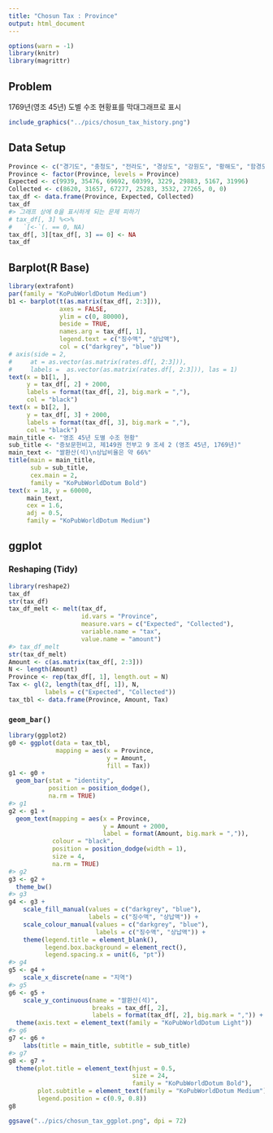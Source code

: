 ```yaml
---
title: "Chosun Tax : Province"
output: html_document
---
```


```r
options(warn = -1)
library(knitr)
library(magrittr)
```

## Problem

1769년(영조 45년) 도별 수조 현황표를 막대그래프로 표시

```r
include_graphics("../pics/chosun_tax_history.png")
```

<P style = "page-break-before:always">

## Data Setup

```r
Province <- c("경기도", "충청도", "전라도", "경상도", "강원도", "황해도", "함경도", "평안도")
Province <- factor(Province, levels = Province)
Expected <- c(9939, 35476, 69692, 60399, 3229, 29883, 5167, 31996)
Collected <- c(8620, 31657, 67277, 25283, 3532, 27265, 0, 0)
tax_df <- data.frame(Province, Expected, Collected)
tax_df
#> 그래프 상에 0을 표시하게 되는 문제 피하기
# tax_df[, 3] %<>%
#   `[<-`(. == 0, NA)
tax_df[, 3][tax_df[, 3] == 0] <- NA
tax_df
```

<P style = "page-break-before:always">

## Barplot(R Base)

```r
library(extrafont)
par(family = "KoPubWorldDotum Medium")
b1 <- barplot(t(as.matrix(tax_df[, 2:3])),
              axes = FALSE, 
              ylim = c(0, 80000), 
              beside = TRUE, 
              names.arg = tax_df[, 1], 
              legend.text = c("징수액", "상납액"), 
              col = c("darkgrey", "blue"))
# axis(side = 2, 
#     at = as.vector(as.matrix(rates.df[, 2:3])), 
#     labels =  as.vector(as.matrix(rates.df[, 2:3])), las = 1)
text(x = b1[1, ], 
     y = tax_df[, 2] + 2000, 
     labels = format(tax_df[, 2], big.mark = ","), 
     col = "black")
text(x = b1[2, ], 
     y = tax_df[, 3] + 2000, 
     labels = format(tax_df[, 3], big.mark = ","), 
     col = "black")
main_title <- "영조 45년 도별 수조 현황"
sub_title <- "증보문헌비고, 제149권 전부고 9 조세 2 (영조 45년, 1769년)"
main_text <- "쌀환산(석)\n상납비율은 약 66%"
title(main = main_title, 
      sub = sub_title, 
      cex.main = 2, 
      family = "KoPubWorldDotum Bold")
text(x = 18, y = 60000, 
     main_text, 
     cex = 1.6, 
     adj = 0.5,
     family = "KoPubWorldDotum Medium")
```

<P style = "page-break-before:always">

## ggplot

### Reshaping (Tidy)

```r
library(reshape2)
tax_df
str(tax_df)
tax_df_melt <- melt(tax_df, 
                    id.vars = "Province", 
                    measure.vars = c("Expected", "Collected"), 
                    variable.name = "tax", 
                    value.name = "amount")
#> tax_df_melt
str(tax_df_melt)
Amount <- c(as.matrix(tax_df[, 2:3]))
N <- length(Amount)
Province <- rep(tax_df[, 1], length.out = N)
Tax <- gl(2, length(tax_df[, 1]), N, 
          labels = c("Expected", "Collected")) 
tax_tbl <- data.frame(Province, Amount, Tax)
```

<P style = "page-break-before:always">

### `geom_bar()`

```r
library(ggplot2)
g0 <- ggplot(data = tax_tbl, 
             mapping = aes(x = Province, 
                           y = Amount, 
                           fill = Tax)) 
g1 <- g0 + 
  geom_bar(stat = "identity", 
           position = position_dodge(),
           na.rm = TRUE) 
#> g1
g2 <- g1 +
  geom_text(mapping = aes(x = Province, 
                          y = Amount + 2000, 
                          label = format(Amount, big.mark = ",")), 
            colour = "black",
            position = position_dodge(width = 1), 
            size = 4,
            na.rm = TRUE)
#> g2
g3 <- g2 +
  theme_bw() 
#> g3
g4 <- g3 + 
    scale_fill_manual(values = c("darkgrey", "blue"), 
                      labels = c("징수액", "상납액")) +
    scale_colour_manual(values = c("darkgrey", "blue"), 
                        labels = c("징수액", "상납액")) + 
    theme(legend.title = element_blank(), 
          legend.box.background = element_rect(), 
          legend.spacing.x = unit(6, "pt"))
#> g4
g5 <- g4 + 
    scale_x_discrete(name = "지역")
#> g5
g6 <- g5 +
    scale_y_continuous(name = "쌀환산(석)", 
                       breaks = tax_df[, 2],
                       labels = format(tax_df[, 2], big.mark = ",")) +
  theme(axis.text = element_text(family = "KoPubWorldDotum Light"))
#> g6
g7 <- g6 +
    labs(title = main_title, subtitle = sub_title)
#> g7
g8 <- g7 +
  theme(plot.title = element_text(hjust = 0.5, 
                                  size = 24,
                                  family = "KoPubWorldDotum Bold"), 
        plot.subtitle = element_text(family = "KoPubWorldDotum Medium"),
        legend.position = c(0.9, 0.8))
g8
```

```r
ggsave("../pics/chosun_tax_ggplot.png", dpi = 72)
```
